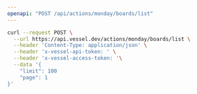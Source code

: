 ```yaml
---
openapi: "POST /api/actions/monday/boards/list"
---
```


<RequestExample>

```bash Request
curl --request POST \
  --url https://api.vessel.dev/actions/monday/boards/list \
  --header 'Content-Type: application/json' \
  --header 'x-vessel-api-token: ' \
  --header 'x-vessel-access-token: '\
  --data '{
    "limit": 100
    "page": 1
}'
```

</RequestExample>
